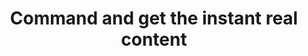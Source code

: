 ---
title: "Command and get the instant real content"
details: "Now you can zero in on strategy and creativity – the stuff that really moves the needle for The result reads 
like robot-speak, damaging your brand."
meta:
  meta_title: "Feature page"
  meta_description: "Feature page description"
---